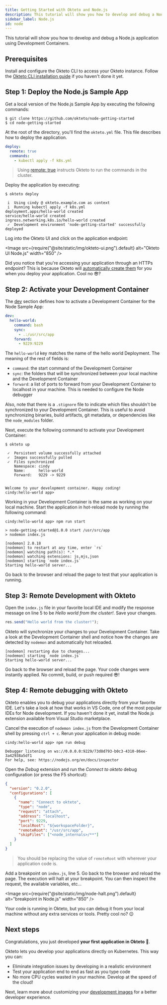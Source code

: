 ```yaml
---
title: Getting Started with Okteto and Node.js
description: This tutorial will show you how to develop and debug a Node.js application using Okteto
sidebar_label: Node.js
id: node
---
```



This tutorial will show you how to develop and debug a Node.js application using Development Containers.

## Prerequisites

Install and configure the Okteto CLI to access your Okteto instance. Follow the [Okteto CLI installation guide](get-started/install-okteto-cli.mdx) if you haven't done it yet.

## Step 1: Deploy the Node.js Sample App

Get a local version of the Node.js Sample App by executing the following commands:

```console
$ git clone https://github.com/okteto/node-getting-started
$ cd node-getting-started
```

At the root of the directory, you'll find the `okteto.yml` file. This file describes how to deploy the application.

```yaml
deploy:
  remote: true
  commands:
    - kubectl apply -f k8s.yml
```

> Using [remote: true](reference/okteto-manifest.mdx#deploy-remotely) instructs Okteto to run the commands in the cluster.

Deploy the application by executing:

```console
$ okteto deploy
```

```console
 i  Using cindy @ okteto.example.com as context
 i  Running kubectl apply -f k8s.yml
deployment.apps/hello-world created
service/hello-world created
ingress.networking.k8s.io/hello-world created
 ✓  Development environment 'node-getting-started' successfully deployed
```

Log into the Okteto UI and click on the application endpoint:

<Image
  src={require("@site/static/img/okteto-ui.png").default}
  alt="Okteto UI Node.js"
  width="850"
/>

Did you notice that you're accessing your application through an HTTPs endpoint? This is because Okteto will [automatically create them](core/ingress/automatic-ssl.mdx) for you when you deploy your application. Cool no 😎?

## Step 2: Activate your Development Container

The [dev](reference/okteto-manifest.mdx#dev-object-optional) section defines how to activate a Development Container for the Node Sample App:

```yaml
dev:
  hello-world:
    command: bash
    sync:
      - .:/usr/src/app
    forward:
      - 9229:9229
```

The `hello-world` key matches the name of the hello world Deployment. The meaning of the rest of fields is:

- `command`: the start command of the Development Container
- `sync`: the folders that will be synchronized between your local machine and the Development Container
- `forward`: a list of ports to forward from your Development Container to localhost in your machine. This is needed to configure the Node debugger

Also, note that there is a `.stignore` file to indicate which files shouldn't be synchronized to your Development Container.
This is useful to avoid synchronizing binaries, build artifacts, git metadata, or dependencies like the `node_modules` folder.

Next, execute the following command to activate your Development Container:

```console
$ okteto up
```

```console
 ✓  Persistent volume successfully attached
 ✓  Images successfully pulled
 ✓  Files synchronized
    Namespace: cindy
    Name:      hello-world
    Forward:   9229 -> 9229


Welcome to your development container. Happy coding!
cindy:hello-world app>
```

Working in your Development Container is the same as working on your local machine.
Start the application in hot-reload mode by running the following command:

```console
cindy:hello-world app> npm run start
```

```console
> node-getting-started@1.0.0 start /usr/src/app
> nodemon index.js

[nodemon] 2.0.18
[nodemon] to restart at any time, enter `rs`
[nodemon] watching path(s): *.*
[nodemon] watching extensions: js,mjs,json
[nodemon] starting `node index.js`
Starting hello-world server...
```

Go back to the browser and reload the page to test that your application is running.

## Step 3: Remote Development with Okteto

Open the `index.js` file in your favorite local IDE and modify the response message on line 5 to be _Hello world from the cluster!_. Save your changes.

```javascript
res.send("Hello world from the cluster!");
```

Okteto will synchronize your changes to your Development Container.
Take a look at the Development Container shell and notice how the changes are detected by `nodemon` and automatically hot reloaded.

```console
[nodemon] restarting due to changes...
[nodemon] starting `node index.js`
Starting hello-world server...
```

Go back to the browser and reload the page. Your code changes were instantly applied. No commit, build, or push required 😎!

## Step 4: Remote debugging with Okteto

Okteto enables you to debug your applications directly from your favorite IDE.
Let's take a look at how that works in VS Code, one of the most popular IDEs for Node development.
If you haven't done it yet, install the Node.js extension available from Visual Studio marketplace.

Cancel the execution of `nodemon index.js` from the Development Container shell by pressing `ctrl + c`.
Rerun your application in debug mode:

```console
cindy:hello-world app> npm run debug
```

```console
Debugger listening on ws://0.0.0.0:9229/73d8d793-b0c3-4310-86ee-3a42938a5df1
For help, see: https://nodejs.org/en/docs/inspector
```

Open the _Debug_ extension and run the _Connect to okteto_ debug configuration (or press the F5 shortcut):

```json
{
  "version": "0.2.0",
  "configurations": [
    {
      "name": "Connect to okteto",
      "type": "node",
      "request": "attach",
      "address": "localhost",
      "port": 9229,
      "localRoot": "${workspaceFolder}",
      "remoteRoot": "/usr/src/app",
      "skipFiles": ["<node_internals>/**"]
    }
  ]
}
```

> You should be replacing the value of `remoteRoot` with wherever your application code is.

Add a breakpoint on `index.js`, line 5. Go back to the browser and reload the page.
The execution will halt at your breakpoint. You can then inspect the request, the available variables, etc...

<Image
  src={require("@site/static/img/node-halt.png").default}
  alt="breakpoint in Node.js"
  width="850"
/>

Your code is running in Okteto, but you can debug it from your local machine without any extra services or tools.
Pretty cool no? 😉

## Next steps

Congratulations, you just developed **your first application in Okteto** 🚀.

Okteto lets you develop your applications directly on Kubernetes. This way you can:

- Eliminate integration issues by developing in a realistic environment
- Test your application end to end as fast as you type code
- No more CPU cycles wasted in your machine. Develop at the speed of the cloud!

Next, learn more about customizing your [development images](deploy/development-environments.mdx) for a better developer experience.
